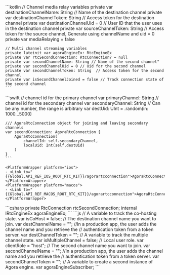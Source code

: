 <PlatformWrapper platform="android">
    ```kotlin
    // Channel media relay variables
    private var destinationChannelName: String // Name of the destination channel
    private var destinationChannelToken: String // Access token for the destination channel
    private var destinationChannelUid = 0 // User ID that the user uses in the destination channel
    private var sourceChannelToken: String // Access token for the source channel, Generate using channelName and uid = 0
    private var mediaRelaying = false

    // Multi channel streaming variables
    private lateinit var agoraEngineEx: RtcEngineEx
    private var rtcSecondConnection: RtcConnection? = null
    private var secondChannelName: String // Name of the second channel"
    private var secondChannelUid = 0 // Uid for the second channel
    private var secondChannelToken: String  // Access token for the second channel
    private var isSecondChannelJoined = false // Track connection state of the second channel
    ```
</PlatformWrapper>
<PlatformWrapper platform={["ios","macos"]}>
    ```swift
    // channel id for the primary channel
    var primaryChannel: String
    // channel id for the secondary channel
    var secondaryChannel: String
    // Can be any number, the range is arbitrary
    var destUid: UInt = .random(in: 1000...5000)

    /// AgoraRtcConnection object for joining and leaving secondary channels
    var secondConnection: AgoraRtcConnection {
        AgoraRtcConnection(
            channelId: self.secondaryChannel,
            localUid: Int(self.destUid)
        )
    }
    ```

    <PlatformWrapper platform="ios">
    - <Link to="{{Global.API_REF_IOS_ROOT_RTC_KIT}}/agorartcconnection">AgoraRtcConnection</Link>
    </PlatformWrapper>
    <PlatformWrapper platform="macos">
    - <Link to="{{Global.API_REF_MACOS_ROOT_RTC_KIT}}/agorartcconnection">AgoraRtcConnection</Link>
    </PlatformWrapper>

</PlatformWrapper>
<PlatformWrapper platform="unity">
    ```csharp
    private RtcConnection rtcSecondConnection;
    internal IRtcEngineEx agoraEngineEx;
    ```
</PlatformWrapper>
<PlatformWrapper platform="web">
```js
// A variable to track the co-hosting state.
var isCoHost = false;
// The destination channel name you want to join.
var destChannelName = "";
//In a production app, the user adds the channel name and you retrieve the
// authentication token from a token server.
var destChannelToken = "";
// A variable to track the multiple channel state.
var isMultipleChannel = false;
// Local user role.
var clientRole = "host";
// The second channel name you want to join.
var secondChannelName = "";
//In a production app, the user adds the channel name and you retrieve the
// authentication token from a token server.
var secondChannelToken = "";
// A variable to create a second instance of Agora engine.
var agoraEngineSubscriber;
```
</PlatformWrapper>
